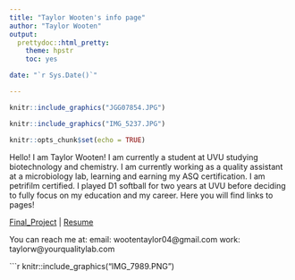 ```yaml
---
title: "Taylor Wooten's info page"
author: "Taylor Wooten"
output: 
  prettydoc::html_pretty:
    theme: hpstr
    toc: yes

date: "`r Sys.Date()`"

---
```

```r

knitr::include_graphics("JGG07854.JPG")

```
```r
knitr::include_graphics("IMG_5237.JPG")
```



```r
knitr::opts_chunk$set(echo = TRUE)
```

Hello! I am Taylor Wooten! 
I am currently a student at UVU studying biotechnology and chemistry. I am currently working as a quality assistant at a microbiology lab, learning and earning my ASQ certification. I am petrifilm certified. 
I played D1 softball for two years at UVU before deciding to fully focus on my education and my career. 
Here you will find links to pages! 


[Final_Project](http://twoot04.github.io/final_project/) |
[Resume](https://docs.google.com/document/d/1Gn5QXjH9H9g3b53DqMk9Wa1VjATlBXxOJ6Dd50zXAmQ/edit?usp=sharing)

You can reach me at: 
email: wootentaylor04@gmail.com 
work: taylorw@yourqualitylab.com



```r

knitr::include_graphics("IMG_7989.PNG")
